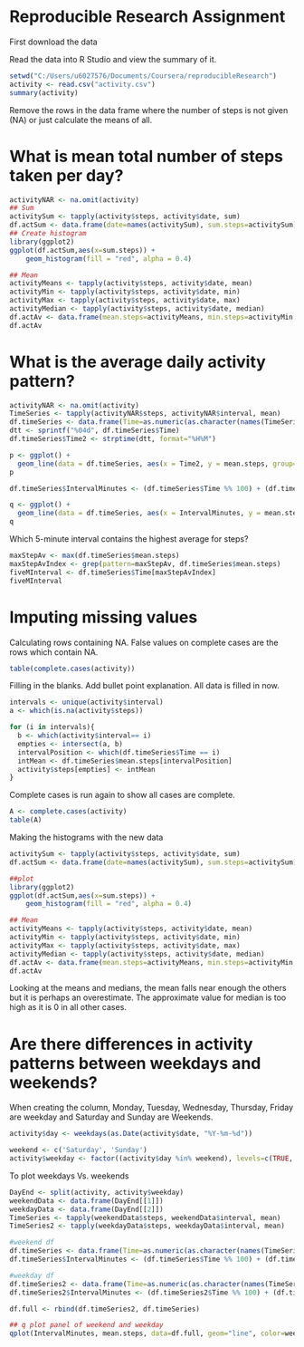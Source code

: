 Reproducible Research Assignment
==============================

First download the data

Read the data into R Studio and view the summary of it.

```r
setwd("C:/Users/u6027576/Documents/Coursera/reproducibleResearch")
activity <- read.csv("activity.csv")
summary(activity)
```

Remove the rows in the data frame where the number of steps is not given (NA) or just calculate the means of all.

What is mean total number of steps taken per day?
================================================
```r
activityNAR <- na.omit(activity)
## Sum
activitySum <- tapply(activity$steps, activity$date, sum)
df.actSum <- data.frame(date=names(activitySum), sum.steps=activitySum)
## Create histogram
library(ggplot2)
ggplot(df.actSum,aes(x=sum.steps)) +
    geom_histogram(fill = "red", alpha = 0.4)

## Mean
activityMeans <- tapply(activity$steps, activity$date, mean)
activityMin <- tapply(activity$steps, activity$date, min)
activityMax <- tapply(activity$steps, activity$date, max)
activityMedian <- tapply(activity$steps, activity$date, median)
df.actAv <- data.frame(mean.steps=activityMeans, min.steps=activityMin, max.steps=activityMax, median.steps=activityMedian)
df.actAv
```

What is the average daily activity pattern?
===========================================

```r
activityNAR <- na.omit(activity)
TimeSeries <- tapply(activityNAR$steps, activityNAR$interval, mean)
df.timeSeries <- data.frame(Time=as.numeric(as.character(names(TimeSeries))), mean.steps=TimeSeries)
dtt <- sprintf("%04d", df.timeSeries$Time)
df.timeSeries$Time2 <- strptime(dtt, format="%H%M")

p <- ggplot() + 
  geom_line(data = df.timeSeries, aes(x = Time2, y = mean.steps, group=1), color="red") +labs(x = "Time", y = "Mean average of steps", title = "Average steps through the day")
p

df.timeSeries$IntervalMinutes <- (df.timeSeries$Time %% 100) + (df.timeSeries$Time %/% 100)*60

q <- ggplot() + 
  geom_line(data = df.timeSeries, aes(x = IntervalMinutes, y = mean.steps, group=1), colour="#000099") +labs(x = "Time in minutes", y = "Mean average of steps", title = "Average steps through the day")
q

```


Which 5-minute interval contains the highest average for steps?

```r

maxStepAv <- max(df.timeSeries$mean.steps)
maxStepAvIndex <- grep(pattern=maxStepAv, df.timeSeries$mean.steps)
fiveMInterval <- df.timeSeries$Time[maxStepAvIndex]
fiveMInterval

```

Imputing missing values
================================
Calculating rows containing NA. False values on complete cases are the rows which contain NA.

```r

table(complete.cases(activity))

```

Filling in the blanks. Add bullet point explanation. All data is filled in now.

```r
intervals <- unique(activity$interval)
a <- which(is.na(activity$steps))

for (i in intervals){
  b <- which(activity$interval== i)
  empties <- intersect(a, b) 
  intervalPosition <- which(df.timeSeries$Time == i)
  intMean <- df.timeSeries$mean.steps[intervalPosition]
  activity$steps[empties] <- intMean
}

```

Complete cases is run again to show all cases are complete.

```r
A <- complete.cases(activity)
table(A)
```

Making the histograms with the new data

```r
activitySum <- tapply(activity$steps, activity$date, sum)
df.actSum <- data.frame(date=names(activitySum), sum.steps=activitySum)

##plot
library(ggplot2)
ggplot(df.actSum,aes(x=sum.steps)) +
    geom_histogram(fill = "red", alpha = 0.4)

## Mean
activityMeans <- tapply(activity$steps, activity$date, mean)
activityMin <- tapply(activity$steps, activity$date, min)
activityMax <- tapply(activity$steps, activity$date, max)
activityMedian <- tapply(activity$steps, activity$date, median)
df.actAv <- data.frame(mean.steps=activityMeans, min.steps=activityMin, max.steps=activityMax, median.steps=activityMedian)
df.actAv
```

Looking at the means and medians, the mean falls near enough the others but it is perhaps an overestimate. The approximate value for median is too high as it is 0 in all other cases.

Are there differences in activity patterns between weekdays and weekends?
========================================================================

When creating the column, Monday, Tuesday, Wednesday, Thursday, Friday are weekday and Saturday and Sunday are Weekends.

```r
activity$day <- weekdays(as.Date(activity$date, "%Y-%m-%d"))

weekend <- c('Saturday', 'Sunday')
activity$weekday <- factor((activity$day %in% weekend), levels=c(TRUE, FALSE), labels=c('weekend', 'weekday'))
```

To plot weekdays Vs. weekends

```r

DayEnd <- split(activity, activity$weekday)
weekendData <- data.frame(DayEnd[[1]])
weekdayData <- data.frame(DayEnd[[2]])
TimeSeries <- tapply(weekendData$steps, weekendData$interval, mean)
TimeSeries2 <- tapply(weekdayData$steps, weekdayData$interval, mean)

#weekend df
df.timeSeries <- data.frame(Time=as.numeric(as.character(names(TimeSeries))), mean.steps=TimeSeries, weekday="weekend")
df.timeSeries$IntervalMinutes <- (df.timeSeries$Time %% 100) + (df.timeSeries$Time %/% 100)*60

#weekday df
df.timeSeries2 <- data.frame(Time=as.numeric(as.character(names(TimeSeries2))), mean.steps=TimeSeries2, weekday="weekday")
df.timeSeries2$IntervalMinutes <- (df.timeSeries2$Time %% 100) + (df.timeSeries2$Time %/% 100)*60

df.full <- rbind(df.timeSeries2, df.timeSeries)

## q plot panel of weekend and weekday
qplot(IntervalMinutes, mean.steps, data=df.full, geom="line", color=weekday) + facet_grid(~weekday, scales='free', space='free') +labs(x = "Time in minutes", y = "Mean average of steps", title = "Average steps through the day")

```